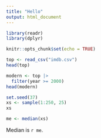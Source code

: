 ```yaml
---
title: "Hello"
output: html_document
---
```


```r
library(readr)
library(dplyr)

knitr::opts_chunk$set(echo = TRUE)
```

```r
top <- read_csv("imdb.csv")
head(top)
```

```r
modern <- top |>
  filter(year >= 2000)
head(modern)
```

```r
set.seed(37)
xs <- sample(1:250, 25)
xs
```

```r
me <- median(xs)
```

Median is `r me`.
